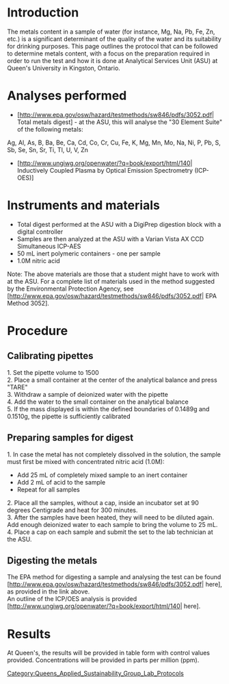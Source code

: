 {{QASpage}}

=Introduction=

The metals content in a sample of water (for instance, Mg, Na, Pb, Fe, Zn, etc.) is a significant determinant of the quality of the water and its suitability for drinking purposes.  This page outlines the protocol that can be followed to determine metals content, with a focus on the preparation required in order to run the test and how it is done at Analytical Services Unit (ASU) at Queen's University in Kingston, Ontario.

=Analyses performed=
* [http://www.epa.gov/osw/hazard/testmethods/sw846/pdfs/3052.pdf| Total metals digest] - at the ASU, this will analyse the "30 Element Suite" of the following metals: 
Ag, Al, As, B, Ba, Be, Ca, Cd, Co, Cr, Cu, Fe, K, Mg, Mn, Mo, Na, Ni, P, Pb, S, Sb, Se, Sn, Sr, Ti, Tl, U, V, Zn
* [http://www.ungiwg.org/openwater/?q=book/export/html/140| Inductively Coupled Plasma by Optical Emission Spectrometry (ICP-OES)]

=Instruments and materials=

* Total digest performed at the ASU with a DigiPrep digestion block with a digital controller
* Samples are then analyzed at the ASU with a Varian Vista AX CCD Simultaneous ICP-AES
* 50 mL inert polymeric containers - one per sample
* 1.0M nitric acid

Note: The above materials are those that a student might have to work with at the ASU.  For a complete list of materials used in the method suggested by the Environmental Protection Agency, see  [http://www.epa.gov/osw/hazard/testmethods/sw846/pdfs/3052.pdf| EPA Method 3052].

=Procedure=

==Calibrating pipettes==

1. Set the pipette volume to 1500<br>
2. Place a small container at the center of the analytical balance and press "TARE"<br>
3. Withdraw a sample of deionized water with the pipette<br>
4. Add the water to the small container on the analytical balance<br>
5. If the mass displayed is within the defined boundaries of 0.1489g and 0.1510g, the pipette is sufficiently calibrated<br>

==Preparing samples for digest==

1. In case the metal has not completely dissolved in the solution, the sample must first be mixed with concentrated nitric acid (1.0M):
<ul>
<li> Add 25 mL of completely mixed sample to an inert container
<li> Add 2 mL of acid to the sample
<li> Repeat for all samples
</ul>
2. Place all the samples, without a cap, inside an incubator set at 90 degrees Centigrade and heat for 300 minutes.<br>
3. After the samples have been heated, they will need to be diluted again.  Add enough deionized water to each sample to bring the volume to 25 mL.<br>
4. Place a cap on each sample and submit the set to the lab technician at the ASU.

==Digesting the metals==
The EPA method for digesting a sample and analysing the test can be found [http://www.epa.gov/osw/hazard/testmethods/sw846/pdfs/3052.pdf| here], as provided in the link above.<br>
An outline of the ICP/OES analysis is provided [http://www.ungiwg.org/openwater/?q=book/export/html/140| here].

=Results=
At Queen's, the results will be provided in table form with control values provided.  Concentrations will be provided in parts per million (ppm). 


[[Category:Queens_Applied_Sustainability_Group_Lab_Protocols]]